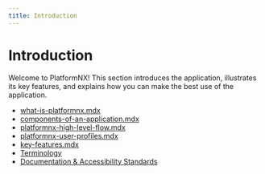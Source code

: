 ```yaml
---
title: Introduction
---
```


# Introduction

Welcome to PlatformNX! This section introduces the application, illustrates its key features, and explains how you can make the best use of the application.

- [what-is-platformnx.mdx](what-is-platformnx.mdx "mention")
- [components-of-an-application.mdx](components-of-an-application.mdx "mention")
- [platformnx-high-level-flow.mdx](platformnx-high-level-flow.mdx "mention")
- [platformnx-user-profiles.mdx](platformnx-user-profiles.mdx "mention")
- [key-features.mdx](key-features.mdx "mention")
- [Terminology​](terminology.mdx)
- [Documentation & Accessibility Standards](documentation-and-accessibility-standards.mdx)

###
